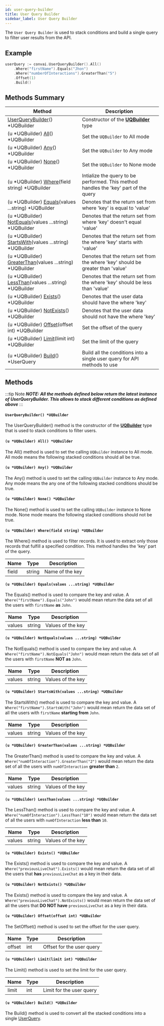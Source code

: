 ```yaml
---
id: user-query-builder
title: User Query Builder
sidebar_label: User Query Builder
---
```


The ```User Query Builder``` is used to stack conditions and build a single query to filter user results from the API.

## Example

```go
userQuery := convai.UserQueryBuilder().All()
    .Where("firstName").Equals("Jhon")
    .Where("numberOfInteractions").GreaterThan("5")
    .Offset(1)
    .Build()
```

## Methods Summary

| Method | Description |
|--------|-------------|
| [UserQueryBuilder](#userquerybuilder-uqbuilder)() \*UQBuilder | Constructor of the **[UQBuilder]()** type |
| (u \*UQBuilder) [All](#u-uqbuilder-all-uqbuilder)() \*UQBuilder | Set the ```UQBuilder``` to All mode |
| (u \*UQBuilder) [Any](#u-uqbuilder-any-uqbuilder)() \*UQBuilder | Set the ```UQBuilder``` to Any mode |
| (u \*UQBuilder) [None](#u-uqbuilder-none-uqbuilder)() \*UQBuilder | Set the ```UQBuilder``` to None mode |
| (u \*UQBuilder) [Where](#u-uqbuilder-wherefield-string-uqbuilder)(field string) \*UQBuilder | Intialize the query to be performed. This method handles the 'key' part of the query |
| (u \*UQBuilder) [Equals](#u-uqbuilder-equalsvalues-string-uqbuilder)(values ...string) \*UQBuilder | Denotes that the return set from where 'key' is equal to 'value'|
| (u \*UQBuilder) [NotEquals](#u-uqbuilder-notequalsvalues-string-uqbuilder)(values ...string) \*UQBuilder  | Denotes that the return set from where 'key' doesn't equal 'value' |
| (u \*UQBuilder) [StartsWith](#u-uqbuilder-startswithvalues-string-uqbuilder)(values ...string) \*UQBuilder | Denotes that the return set from the where 'key' starts with 'value' |
| (u \*UQBuilder) [GreaterThan](#u-uqbuilder-greaterthanvalues-string-uqbuilder)(values ...string) \*UQBuilder | Denotes that the return set from the where 'key' should be greater than 'value' |
| (u \*UQBuilder) [LessThan](#u-uqbuilder-lessthanvalues-string-uqbuilder)(values ...string) \*UQBuilder | Denotes that the return set from the where 'key' should be less than 'value' |
| (u \*UQBuilder) [Exists](#u-uqbuilder-exists-uqbuilder)() \*UQBuilder | Denotes that the user data should have the where 'key' |
| (u \*UQBuilder) [NotExists](#u-uqbuilder-notexists-uqbuilder)() \*UQBuilder | Denotes that the user data should not have the where 'key' |
| (u \*UQBuilder) [Offset](#u-uqbuilder-offsetoffset-int-uqbuilder)(offset int) \*UQBuilder | Set the offset of the query |
| (u \*UQBuilder) [Limit](#u-uqbuilder-limitlimit-int-uqbuilder)(limit int) \*UQBuilder | Set the limit of the query |
| (u \*UQBuilder) [Build](#u-uqbuilder-build-uqbuilder)() \*UserQuery | Build all the conditions into a single user query for API methods to use|

## Methods

:::tip Note
_**NOTE: All the methods defined below return the latest instance of UserQueryBuilder. This allows to stack different conditions as defined above**_
:::

#### ```UserQueryBuilder() *UQBuilder```

The UserQueryBuilder() method is the constructor of the **[UQBuilder]()** type that is used to stack conditions to filter users.

#### ```(u *UQBuilder) All() *UQBuilder```

The All() method is used to set the calling ```UQBuilder``` instance to All mode. All mode means the following stacked conditions should all be true.

#### ```(u *UQBuilder) Any() *UQBuilder```

The Any() method is used to set the calling ```UQBuilder``` instance to Any mode. Any mode means the any one of the following stacked conditions should be true.

#### ```(u *UQBuilder) None() *UQBuilder```

The None() method is used to set the calling ```UQBuilder``` instance to None mode. None mode means the following stacked conditions should not be true.

#### ```(u *UQBuilder) Where(field string) *UQBuilder```

The Where() method is used to filter records. It is used to extract only those records that fulfill a specified condition. This method handles the 'key' part of the query.

| Name   | Type   | Description               |
| ------ | ------ | ------------------------- |
| field | string | Name of the key |

#### ```(u *UQBuilder) Equals(values ...string) *UQBuilder```

The Equals() method is used to compare the key and value. A ```Where("firstName").Equals("John")``` would mean return the data set of all the users with ```firstName``` **as** ```John```.

| Name   | Type   | Description               |
| ------ | ------ | ------------------------- |
| values | string | Values of the key |


#### ```(u *UQBuilder) NotEquals(values ...string) *UQBuilder```

The NotEquals() method is used to compare the key and value. A ```Where("firstName").NotEquals("John")``` would mean return the data set of all the users with ```firstName``` **NOT as** ```John```.

| Name   | Type   | Description               |
| ------ | ------ | ------------------------- |
| values | string | Values of the key |

#### ```(u *UQBuilder) StartsWith(values ...string) *UQBuilder```

The StartsWith() method is used to compare the key and value. A ```Where("firstName").StartsWith("John")``` would mean return the data set of all the users with ```firstName``` **starting from** ```John```.

| Name   | Type   | Description               |
| ------ | ------ | ------------------------- |
| values | string | Values of the key |

#### ```(u *UQBuilder) GreaterThan(values ...string) *UQBuilder```

The GreaterThan() method is used to compare the key and value. A ```Where("numOfInteraction").GreaterThan("2")``` would mean return the data set of all the users with ```numOfInteraction``` **greater than** ```2```.

| Name   | Type   | Description               |
| ------ | ------ | ------------------------- |
| values | string | Values of the key |

#### ```(u *UQBuilder) LessThan(values ...string) *UQBuilder```

The LessThan() method is used to compare the key and value. A ```Where("numOfInteraction").LessThan("10")``` would mean return the data set of all the users with ```numOfInteraction``` **less than** ```10```.

| Name   | Type   | Description               |
| ------ | ------ | ------------------------- |
| values | string | Values of the key |

#### ```(u *UQBuilder) Exists() *UQBuilder```

The Exists() method is used to compare the key and value. A ```Where("previousLiveChat").Exists()``` would mean return the data set of all the users that **has** ```previousLiveChat``` as a key in their data.


#### ```(u *UQBuilder) NotExists() *UQBuilder```

The Exists() method is used to compare the key and value. A ```Where("previousLiveChat").NotExists()``` would mean return the data set of all the users that **DO NOT have** ```previousLiveChat``` as a key in their data.

#### ```(u *UQBuilder) Offset(offset int) *UQBuilder```

The SetOffset() method is used to set the offset for the user query.

| Name   | Type   | Description               |
| ------ | ------ | ------------------------- |
| offset | int | Offset for the user query |

#### ```(u *UQBuilder) Limit(limit int) *UQBuilder```

The Limit() method is used to set the limit for the user query.

| Name   | Type   | Description               |
| ------ | ------ | ------------------------- |
| limit | int | Limit for the user query |

#### ```(u *UQBuilder) Build() *UQBuilder```

The Build() method is used to convert all the stacked conditions into a single [UserQuery]().